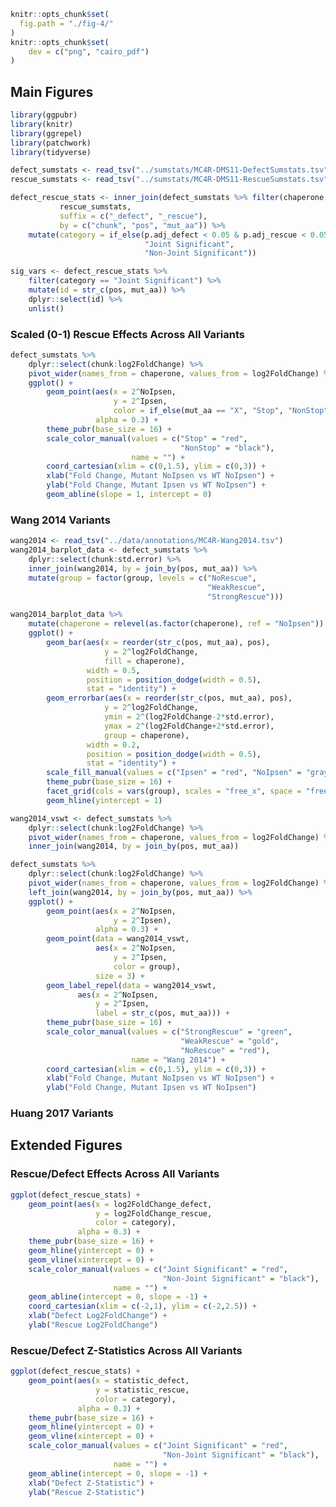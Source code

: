 ```r
knitr::opts_chunk$set(
  fig.path = "./fig-4/"
)
knitr::opts_chunk$set(
    dev = c("png", "cairo_pdf")
)
```

## Main Figures
```r
library(ggpubr)
library(knitr)
library(ggrepel)
library(patchwork)
library(tidyverse)

defect_sumstats <- read_tsv("../sumstats/MC4R-DMS11-DefectSumstats.tsv")
rescue_sumstats <- read_tsv("../sumstats/MC4R-DMS11-RescueSumstats.tsv")

defect_rescue_stats <- inner_join(defect_sumstats %>% filter(chaperone == "NoIpsen"),
           rescue_sumstats,
           suffix = c("_defect", "_rescue"),
           by = c("chunk", "pos", "mut_aa")) %>%
    mutate(category = if_else(p.adj_defect < 0.05 & p.adj_rescue < 0.05,
                              "Joint Significant",
                              "Non-Joint Significant"))

sig_vars <- defect_rescue_stats %>%
    filter(category == "Joint Significant") %>%
    mutate(id = str_c(pos, mut_aa)) %>%
    dplyr::select(id) %>%
    unlist()
```

### Scaled (0-1) Rescue Effects Across All Variants
```r
defect_sumstats %>%
    dplyr::select(chunk:log2FoldChange) %>%
    pivot_wider(names_from = chaperone, values_from = log2FoldChange) %>%
    ggplot() +
        geom_point(aes(x = 2^NoIpsen,
                       y = 2^Ipsen,
                       color = if_else(mut_aa == "X", "Stop", "NonStop")),
                   alpha = 0.3) +
        theme_pubr(base_size = 16) +
        scale_color_manual(values = c("Stop" = "red",
                                      "NonStop" = "black"),
                           name = "") +
        coord_cartesian(xlim = c(0,1.5), ylim = c(0,3)) +
        xlab("Fold Change, Mutant NoIpsen vs WT NoIpsen") +
        ylab("Fold Change, Mutant Ipsen vs WT NoIpsen") +
        geom_abline(slope = 1, intercept = 0)
```

### Wang 2014 Variants
```r
wang2014 <- read_tsv("../data/annotations/MC4R-Wang2014.tsv")
wang2014_barplot_data <- defect_sumstats %>%
    dplyr::select(chunk:std.error) %>%
    inner_join(wang2014, by = join_by(pos, mut_aa)) %>%
    mutate(group = factor(group, levels = c("NoRescue",
                                            "WeakRescue",
                                            "StrongRescue")))

wang2014_barplot_data %>%
    mutate(chaperone = relevel(as.factor(chaperone), ref = "NoIpsen")) %>%
    ggplot() +
        geom_bar(aes(x = reorder(str_c(pos, mut_aa), pos),
                     y = 2^log2FoldChange,
                     fill = chaperone),
                 width = 0.5,
                 position = position_dodge(width = 0.5),
                 stat = "identity") +
        geom_errorbar(aes(x = reorder(str_c(pos, mut_aa), pos),
                     y = 2^log2FoldChange,
                     ymin = 2^(log2FoldChange-2*std.error),
                     ymax = 2^(log2FoldChange+2*std.error),
                     group = chaperone),
                 width = 0.2,
                 position = position_dodge(width = 0.5),
                 stat = "identity") +
        scale_fill_manual(values = c("Ipsen" = "red", "NoIpsen" = "gray")) +
        theme_pubr(base_size = 16) +
        facet_grid(cols = vars(group), scales = "free_x", space = "free") +
        geom_hline(yintercept = 1)
```

```r
wang2014_vswt <- defect_sumstats %>%
    dplyr::select(chunk:log2FoldChange) %>%
    pivot_wider(names_from = chaperone, values_from = log2FoldChange) %>%
    inner_join(wang2014, by = join_by(pos, mut_aa))

defect_sumstats %>%
    dplyr::select(chunk:log2FoldChange) %>%
    pivot_wider(names_from = chaperone, values_from = log2FoldChange) %>%
    left_join(wang2014, by = join_by(pos, mut_aa)) %>%
    ggplot() +
        geom_point(aes(x = 2^NoIpsen,
                       y = 2^Ipsen),
                   alpha = 0.3) +
        geom_point(data = wang2014_vswt,
                   aes(x = 2^NoIpsen,
                       y = 2^Ipsen,
                       color = group),
                   size = 3) +
        geom_label_repel(data = wang2014_vswt,
               aes(x = 2^NoIpsen,
                   y = 2^Ipsen,
                   label = str_c(pos, mut_aa))) +
        theme_pubr(base_size = 16) +
        scale_color_manual(values = c("StrongRescue" = "green",
                                      "WeakRescue" = "gold",
                                      "NoRescue" = "red"),
                           name = "Wang 2014") +
        coord_cartesian(xlim = c(0,1.5), ylim = c(0,3)) +
        xlab("Fold Change, Mutant NoIpsen vs WT NoIpsen") +
        ylab("Fold Change, Mutant Ipsen vs WT NoIpsen") 
```

### Huang 2017 Variants

## Extended Figures

### Rescue/Defect Effects Across All Variants
```r
ggplot(defect_rescue_stats) +
    geom_point(aes(x = log2FoldChange_defect,
                   y = log2FoldChange_rescue,
                   color = category),
               alpha = 0.3) +
    theme_pubr(base_size = 16) +
    geom_hline(yintercept = 0) +
    geom_vline(xintercept = 0) +
    scale_color_manual(values = c("Joint Significant" = "red",
                                  "Non-Joint Significant" = "black"),
                       name = "") +
    geom_abline(intercept = 0, slope = -1) +
    coord_cartesian(xlim = c(-2,1), ylim = c(-2,2.5)) +
    xlab("Defect Log2FoldChange") +
    ylab("Rescue Log2FoldChange") 
```

### Rescue/Defect Z-Statistics Across All Variants
```r
ggplot(defect_rescue_stats) +
    geom_point(aes(x = statistic_defect,
                   y = statistic_rescue,
                   color = category),
               alpha = 0.3) +
    theme_pubr(base_size = 16) +
    geom_hline(yintercept = 0) +
    geom_vline(xintercept = 0) +
    scale_color_manual(values = c("Joint Significant" = "red",
                                  "Non-Joint Significant" = "black"),
                       name = "") +   
    geom_abline(intercept = 0, slope = -1) +
    xlab("Defect Z-Statistic") +
    ylab("Rescue Z-Statistic") 
```
